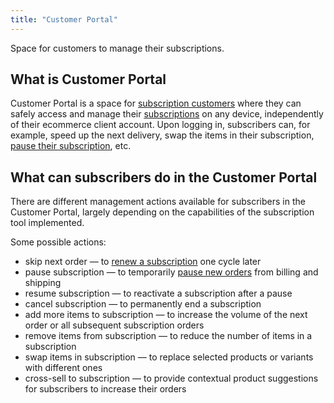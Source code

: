 ```yaml
---
title: "Customer Portal"
---
```


<Info>

Space for customers to manage their subscriptions.

</Info>

## What is Customer Portal

Customer Portal is a space for [subscription customers](/glossary/subscriber) where they can safely access and manage their [subscriptions](/glossary/subscription) on any device, independently of their ecommerce client account. Upon logging in, subscribers can, for example, speed up the next delivery, swap the items in their subscription, [pause their subscription](/glossary/subscription-pause), etc.

## What can subscribers do in the Customer Portal

There are different management actions available for subscribers in the Customer Portal, largely depending on the capabilities of the subscription tool implemented.

Some possible actions:

- skip next order — to [renew a subscription](/glossary/subscription-renewal) one cycle later
- pause subscription — to temporarily [pause new orders](/glossary/subscription-pause) from billing and shipping
- resume subscription — to reactivate a subscription after a pause
- cancel subscription — to permanently end a subscription
- add more items to subscription — to increase the volume of the next order or all subsequent subscription orders
- remove items from subscription — to reduce the number of items in a subscription
- swap items in subscription — to replace selected products or variants with different ones
- cross-sell to subscription — to provide contextual product suggestions for subscribers to increase their orders
